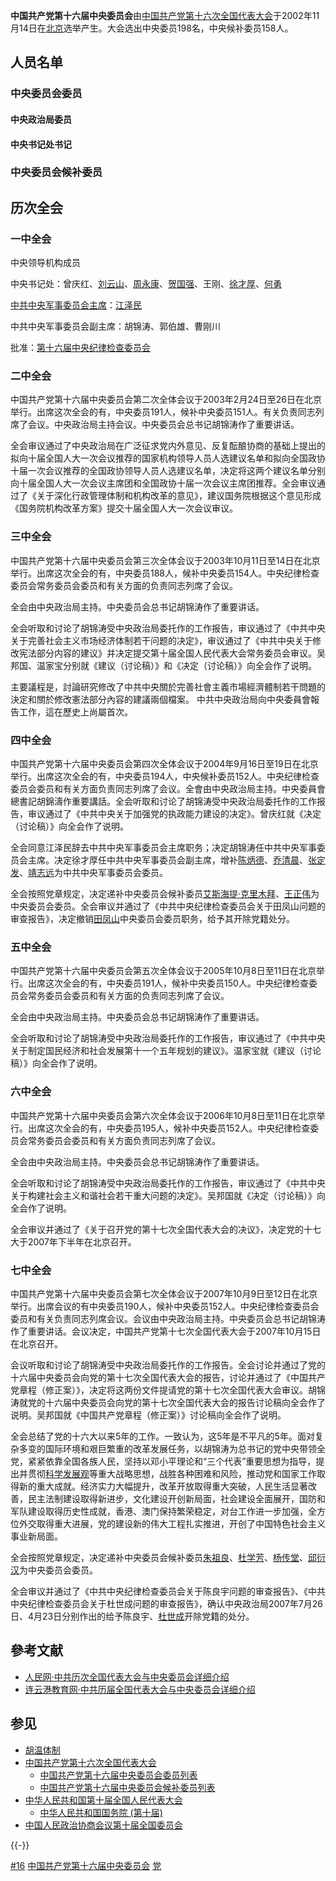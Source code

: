 '''中国共产党第十六届中央委员会'''由[[中国共产党第十六次全国代表大会|中国共产党第十六次全国代表大会]]于2002年11月14日在[[北京|北京]]选举产生。大会选出中央委员198名，中央候补委员158人。

== 人员名单 ==
=== 中央委员会委员 ===
{{Main list|中国共产党第十六届中央委员会委员列表}}

==== 中央政治局委员 ====
{{中共中央政治局/16}}
{{中共中央政治局/16/常委}}
{{中共中央政治局/16/非常委}}

==== 中央书记处书记 ====
{{中共中央书记处/16}}

=== 中央委员会候补委员 ===
{{Main list|中国共产党第十六届中央委员会候补委员列表}}

== 历次全会 ==
=== 一中全会 ===
中央领导机构成员

{{中共中央政治局/16}}

中央书记处：曾庆红、[[刘云山|刘云山]]、[[周永康|周永康]]、[[贺国强|贺国强]]、王刚、[[徐才厚|徐才厚]]、[[何勇_(1940年)|何勇]]

[[中国共产党中央军事委员会主席|中共中央军事委员会主席]]：[[江泽民|江泽民]]

中共中央军事委员会副主席：胡锦涛、郭伯雄、曹刚川

批准：[[中国共产党中央纪律检查委员会#第十六届中央纪律检查委员会|第十六届中央纪律检查委员会]]

=== 二中全会 === 
中国共产党第十六届中央委员会第二次全体会议于2003年2月24日至26日在北京举行。出席这次全会的有，中央委员191人，候补中央委员151人。有关负责同志列席了会议。中央政治局主持会议。中央委员会总书记胡锦涛作了重要讲话。

全会审议通过了中央政治局在广泛征求党内外意见、反复酝酿协商的基础上提出的拟向十届全国人大一次会议推荐的国家机构领导人员人选建议名单和拟向全国政协十届一次会议推荐的全国政协领导人员人选建议名单，决定将这两个建议名单分别向十届全国人大一次会议主席团和全国政协十届一次会议主席团推荐。全会审议通过了《关于深化行政管理体制和机构改革的意见》，建议国务院根据这个意见形成《国务院机构改革方案》提交十届全国人大一次会议审议。

=== 三中全会 ===
中国共产党第十六届中央委员会第三次全体会议于2003年10月11日至14日在北京举行。出席这次全会的有，中央委员188人，候补中央委员154人。中央纪律检查委员会常务委员会委员和有关方面的负责同志列席了会议。

全会由中央政治局主持。中央委员会总书记胡锦涛作了重要讲话。

全会听取和讨论了胡锦涛受中央政治局委托作的工作报告，审议通过了《中共中央关于完善社会主义市场经济体制若干问题的决定》，审议通过了《中共中央关于修改宪法部分内容的建议》并决定提交第十届全国人民代表大会常务委员会审议。吴邦国、温家宝分别就《建议（讨论稿）》和《决定（讨论稿）》向全会作了说明。

主要議程是，討論研究修改了中共中央關於完善社會主義市場經濟體制若干問題的決定和關於修改憲法部分內容的建議兩個檔案。 中共中央政治局向中央委員會報告工作，這在歷史上尚屬首次。

=== 四中全会 ===
{{Main|中国共产党第十六届中央委员会第四次全体会议}}

中国共产党第十六届中央委员会第四次全体会议于2004年9月16日至19日在北京举行。出席这次全会的有，中央委员194人，中央候补委员152人。中央纪律检查委员会委员和有关方面负责同志列席了会议。全會由中央政治局主持。中央委員會總書記胡錦濤作重要講話。全会听取和讨论了胡锦涛受中央政治局委托作的工作报告，审议通过了《中共中央关于加强党的执政能力建设的决定》。曾庆红就《决定（讨论稿）》向全会作了说明。

全会同意江泽民辞去中共中央军事委员会主席职务；决定胡锦涛任中共中央军事委员会主席。决定徐才厚任中共中央军事委员会副主席，增补[[陈炳德|陈炳德]]、[[乔清晨|乔清晨]]、[[张定发|张定发]]、[[靖志远|靖志远]]为中共中央军事委员会委员。

全会按照党章规定，决定递补中央委员会候补委员[[艾斯海提·克里木拜|艾斯海提·克里木拜]]、[[王正伟|王正伟]]为中央委员会委员。全会审议并通过了《中共中央纪律检查委员会关于田凤山问题的审查报告》，决定撤销[[田凤山|田凤山]]中央委员会委员职务，给予其开除党籍处分。

=== 五中全会 ===
中国共产党第十六届中央委员会第五次全体会议于2005年10月8日至11日在北京举行。出席这次全会的有，中央委员191人，候补中央委员150人。中央纪律检查委员会常务委员会委员和有关方面的负责同志列席了会议。

全会由中央政治局主持。中央委员会总书记胡锦涛作了重要讲话。

全会听取和讨论了胡锦涛受中央政治局委托作的工作报告，审议通过了《中共中央关于制定国民经济和社会发展第十一个五年规划的建议》。温家宝就《建议（讨论稿）》向全会作了说明。

=== 六中全会 ===
{{Wikinews|中共中央公佈 構建社會主義和諧社會若干重大問題決定}}

中国共产党第十六届中央委员会第六次全体会议于2006年10月8日至11日在北京举行。出席这次全会的有，中央委员195人，候补中央委员152人。中央纪律检查委员会常务委员会委员和有关方面负责同志列席了会议。

全会由中央政治局主持。中央委员会总书记胡锦涛作了重要讲话。

全会听取和讨论了胡锦涛受中央政治局委托作的工作报告，审议通过了《中共中央关于构建社会主义和谐社会若干重大问题的决定》。吴邦国就《决定（讨论稿）》向全会作了说明。

全会审议并通过了《关于召开党的第十七次全国代表大会的决议》，决定党的十七大于2007年下半年在北京召开。

=== 七中全会 ===
中国共产党第十六届中央委员会第七次全体会议于2007年10月9日至12日在北京举行。出席会议的有中央委员190人，候补中央委员152人。中央纪律检查委员会委员和有关负责同志列席会议。会议由中央政治局主持。中央委员会总书记胡锦涛作了重要讲话。会议决定，中国共产党第十七次全国代表大会于2007年10月15日在北京召开。

会议听取和讨论了胡锦涛受中央政治局委托作的工作报告。全会讨论并通过了党的十六届中央委员会向党的第十七次全国代表大会的报告，讨论并通过了《中国共产党章程（修正案）》，决定将这两份文件提请党的第十七次全国代表大会审议。胡锦涛就党的十六届中央委员会向党的第十七次全国代表大会的报告讨论稿向全会作了说明。吴邦国就《中国共产党章程（修正案）》讨论稿向全会作了说明。

全会总结了党的十六大以来5年的工作。一致认为，这5年是不平凡的5年。面对复杂多变的国际环境和艰巨繁重的改革发展任务，以胡锦涛为总书记的党中央带领全党，紧紧依靠全国各族人民，坚持以邓小平理论和“三个代表”重要思想为指导，提出并贯彻[[科学发展观|科学发展观]]等重大战略思想，战胜各种困难和风险，推动党和国家工作取得新的重大成就。经济实力大幅提升，改革开放取得重大突破，人民生活显著改善，民主法制建设取得新进步，文化建设开创新局面，社会建设全面展开，国防和军队建设取得历史性成就，香港、澳门保持繁荣稳定，对台工作进一步加强，全方位外交取得重大进展，党的建设新的伟大工程扎实推进，开创了中国特色社会主义事业新局面。

全会按照党章规定，决定递补中央委员会候补委员[[朱祖良|朱祖良]]、[[杜学芳|杜学芳]]、[[杨传堂|杨传堂]]、[[邱衍汉|邱衍汉]]为中央委员会委员。

全会审议并通过了《中共中央纪律检查委员会关于陈良宇问题的审查报告》、《中共中央纪律检查委员会关于杜世成问题的审查报告》，确认中央政治局2007年7月26日、4月23日分别作出的给予陈良宇、[[杜世成|杜世成]]开除党籍的处分。

== 參考文献 ==
<div class="references-small">
<references />
* [http://www.people.com.cn/GB/shizheng/252/5089/index.html 人民网·中共历次全国代表大会与中央委员会详细介绍] {{Wayback|url=http://www.people.com.cn/GB/shizheng/252/5089/index.html |date=20201109113755 }}
* [https://web.archive.org/web/20031211212742/http://edu.madeinlyg.com/dang/00-1.htm 连云港教育网·中共历届全国代表大会与中央委员会详细介绍]
</div>

== 参见 ==
{{Portal box|中国共产党|中华人民共和国|政治}}
* [[胡温体制|胡温体制]]
* [[中国共产党第十六次全国代表大会|中国共产党第十六次全国代表大会]]
** [[中国共产党第十六届中央委员会委员列表|中国共产党第十六届中央委员会委员列表]]
** [[中国共产党第十六届中央委员会候补委员列表|中国共产党第十六届中央委员会候补委员列表]]
* [[第十届全国人民代表大会|中华人民共和国第十届全国人民代表大会]]
** [[中华人民共和国国务院_(第十届)|中华人民共和国国务院 (第十届)]]
* [[中国人民政治协商会议第十届全国委员会|中国人民政治协商会议第十届全国委员会]]

{{-}}
{{s-start}}
{{s-off|{{中国共产党}}中央组织}}
{{s-before|[[中国共产党第十五届中央委员会|中国共产党第十五届中央委员会]]|1997年－2002年}}
{{s-title|[[中国共产党中央委员会|中国共产党中央委员会]]|第十六届<br>'''2002年－2007年'''}}
{{s-after|[[中国共产党第十七届中央委员会|中国共产党第十七届中央委员会]]|2007年－2012年}}
{{s-end}}
{{中国共产党的重要会议}}
{{中国共产党的有关信息}}

[[Category:中国共产党历届中央委员会|#16]]
[[Category:中国共产党第十六届中央委员会|中国共产党第十六届中央委员会]]
[[Category:正国级单位|党]]